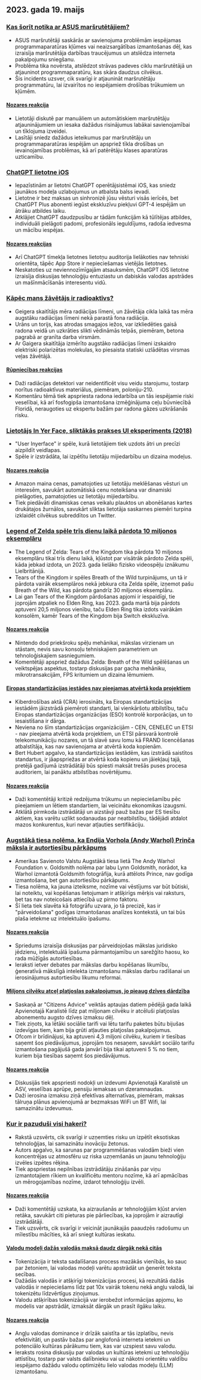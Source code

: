 

<CallToAction />

<Steps>

## 2023. gada 19. maijs

### [Kas šorīt notika ar ASUS maršrutētājiem?](https://www.downtowndougbrown.com/2023/05/what-happened-with-asus-routers-this-morning/)

- ASUS maršrutētāji saskārās ar savienojuma problēmām iespējamas programmaparatūras kļūmes vai neaizsargātības izmantošanas dēļ, kas izraisīja maršrutētāja darbības traucējumus un atslēdza interneta pakalpojumu sniegšanu.
- Problēma tika novērsta, atslēdzot strāvas padeves ciklu maršrutētājā un atjauninot programmaparatūru, kas skāra daudzus cilvēkus.
- Šis incidents uzsver, cik svarīgi ir atjaunināt maršrutētāju programmatūru, lai izvairītos no iespējamiem drošības trūkumiem un kļūmēm.

#### [Nozares reakcija](http://news.ycombinator.com/item?id=35983866)

- Lietotāji diskutē par manuāliem un automātiskiem maršrutētāju atjauninājumiem un iesaka dažādus risinājumus labākai savienojamībai un tīklojuma izveidei.
- Lasītāji sniedz dažādus ieteikumus par maršrutētāju un programmaparatūras iespējām un apspriež tīkla drošības un ievainojamības problēmas, kā arī patērētāju klases aparatūras uzticamību.

### [ChatGPT lietotne iOS](https://openai.com/blog/introducing-the-chatgpt-app-for-ios)

- Iepazīstinām ar lietotni ChatGPT operētājsistēmai iOS, kas sniedz jaunākos modeļa uzlabojumus un atbalsta balss ievadi.
- Lietotne ir bez maksas un sinhronizē jūsu vēsturi visās ierīcēs, bet ChatGPT Plus abonenti iegūst ekskluzīvu piekļuvi GPT-4 iespējām un ātrāku atbildes laiku.
- Atklājiet ChatGPT daudzpusību ar tādām funkcijām kā tūlītējas atbildes, individuāli pielāgoti padomi, profesionāls ieguldījums, radoša iedvesma un mācību iespējas.

#### [Nozares reakcijas](http://news.ycombinator.com/item?id=35990552)

- Arī ChatGPT tīmekļa lietotnes lietotņu auditorija lielākoties nav tehniski orientēta, tāpēc App Store ir nepieciešamas vietējās lietotnes.
- Neskatoties uz neviennozīmīgajām atsauksmēm, ChatGPT iOS lietotne izraisīja diskusijas tehnoloģiju entuziastu un dabiskās valodas apstrādes un mašīnmācīšanās interesentu vidū.

### [Kāpēc mans žāvētājs ir radioaktīvs?](https://physics.stackexchange.com/questions/764460/why-is-my-dryer-radioactive)

- Geigera skaitītājs mēra radiācijas līmeni, un žāvētāja cikla laikā tas mēra augstāku radiācijas līmeni nekā parastā fona radiācija.
- Urāns un torijs, kas atrodas smagajos iežos, var izkliedēties gaisā radona veidā un uzkrāties slikti vēdināmās telpās, piemēram, betona pagrabā ar granīta darba virsmām.
- Ar Gaigera skaitītāja izmērīto augstāko radiācijas līmeni izskaidro elektriski polarizētas molekulas, ko piesaista statiski uzlādētas virsmas veļas žāvētājā.

#### [Rūpniecības reakcijas](http://news.ycombinator.com/item?id=35990858)

- Daži radiācijas detektori var neidentificēt visu veidu starojumu, tostarp norītus radioaktīvus materiālus, piemēram, poloniju-210.
- Komentāru tēmā tiek apspriesta radona iedarbība un tās iespējamie riski veselībai, kā arī fosfogipša izmantošana izmēģinājuma ceļu būvniecībā Floridā, neraugoties uz ekspertu bažām par radona gāzes uzkrāšanās risku.

### [Lietotājs In Yer Face, sliktākās prakses UI eksperiments (2018)](https://userinyerface.com/)

- "User Inyerface" ir spēle, kurā lietotājiem tiek uzdots ātri un precīzi aizpildīt veidlapas.
- Spēle ir izstrādāta, lai izpētītu lietotāju mijiedarbību un dizaina modeļus.

#### [Nozares reakcija](http://news.ycombinator.com/item?id=35985240)

- Amazon maina cenas, pamatojoties uz lietotāju meklēšanas vēsturi un interesēm, savukārt automātiskā cenu noteikšana var dinamiski pielāgoties, pamatojoties uz lietotāju mijiedarbību.
- Tiek piedāvāti dinamiskas cenas veikalu plauktos un abonēšanas kartes drukātajos žurnālos, savukārt sliktas lietotāja saskarnes piemēri turpina izklaidēt cilvēkus subreddītos un Twitter.

### [Legend of Zelda spēle trīs dienu laikā pārdota 10 miljonos eksemplāru](https://finance.yahoo.com/news/legend-zelda-game-sells-10-172603983.html)

- The Legend of Zelda: Tears of the Kingdom tika pārdota 10 miljonos eksemplāru tikai trīs dienu laikā, kļūstot par visātrāk pārdoto Zelda spēli, kāda jebkad izdota, un 2023. gada lielāko fizisko videospēļu iznākumu Lielbritānijā.
- Tears of the Kingdom ir spēles Breath of the Wild turpinājums, un tā ir pārdota vairāk eksemplāros nekā jebkura cita Zelda spēle, izņemot pašu Breath of the Wild, kas pārdota gandrīz 30 miljonos eksemplāru.
- Lai gan Tears of the Kingdom pārdošanas apjomi ir iespaidīgi, tie joprojām atpaliek no Elden Ring, kas 2023. gada martā bija pārdots aptuveni 20,5 miljonos vienību, taču Elden Ring tika izdots vairākām konsolēm, kamēr Tears of the Kingdom bija Switch ekskluzīva.

#### [Nozares reakcija](http://news.ycombinator.com/item?id=35986956)

- Nintendo dod priekšroku spēļu mehānikai, mākslas virzienam un stāstam, nevis savu konsoļu tehniskajiem parametriem un tehnoloģiskajiem sasniegumiem.
- Komentētāji apspriež dažādus Zelda: Breath of the Wild spēlēšanas un veiktspējas aspektus, tostarp diskusijas par gacha mehāniku, mikrotransakcijām, FPS kritumiem un dizaina lēmumiem.

#### [Eiropas standartizācijas iestādes nav pieejamas atvērtā koda projektiem](https://blog.opensource.org/another-issue-with-the-cyber-resilience-act-european-standards-bodies-are-inaccessible-to-open-source-projects/)

- Kiberdrošības aktā (CRA) ierosināts, ka Eiropas standartizācijas iestādēm jāizstrādā piemēroti standarti, lai vienkāršotu atbilstību, taču Eiropas standartizācijas organizācijas (ESO) kontrolē korporācijas, un to iesaistīšana ir dārga.
- Neviena no šīm standartizācijas organizācijām - CEN, CENELEC un ETSI - nav pieejama atvērtā koda projektiem, un ETSI pārsvarā kontrolē telekomunikāciju nozares, un tā slavē savu lomu kā FRAND licencēšanas atbalstītāja, kas nav savienojama ar atvērtā koda kopienām.
- Bert Hubert apgalvo, ka standartizācijas iestādēm, kas izstrādā saistītos standartus, ir jāapspriežas ar atvērtā koda kopienu un jāiekļauj tajā, pretējā gadījumā izstrādātāji būs spiesti maksāt trešās puses procesa auditoriem, lai panāktu atbilstības novērtējumu.

#### [Nozares reakcija](http://news.ycombinator.com/item?id=35985590)

- Daži komentētāji kritizē redzējuma trūkumu un nepieciešamību pēc pieejamiem un lētiem standartiem, lai veicinātu ekonomikas izaugsmi.
- Atklātā pirmkoda izstrādātāji un aizstāvji pauž bažas par ES tiesību aktiem, kas varētu uzlikt sodanaudas par neatbilstību, tādējādi atdalot mazos konkurentus, kuri nevar atļauties sertifikāciju.

### [Augstākā tiesa nolēma, ka Endija Vorhola (Andy Warhol) Prinča māksla ir autortiesību pārkāpums](https://petapixel.com/2023/05/18/supreme-court-rules-andy-warhols-prince-art-is-copyright-infringement/)

- Amerikas Savienoto Valstu Augstākā tiesa lietā The Andy Warhol Foundation v. Goldsmith nolēma par labu Lynn Goldsmith, norādot, ka Warhol izmantotā Goldsmith fotogrāfija, kurā attēlots Prince, nav godīga izmantošana, bet gan autortiesību pārkāpums.
- Tiesa nolēma, ka jauna izteiksme, nozīme vai vēstījums var būt būtiski, lai noteiktu, vai kopēšanas lietojumam ir atšķirīgs mērķis vai raksturs, bet tas nav noteicošais attiecībā uz pirmo faktoru.
- Šī lieta tiek slavēta kā fotogrāfu uzvara, jo tā precizē, kas ir "pārveidošana" godīgas izmantošanas analīzes kontekstā, un tai būs plaša ietekme uz intelektuālo īpašumu.

#### [Nozares reakcija](http://news.ycombinator.com/item?id=35991725)

- Spriedums izraisīja diskusijas par pārveidojošas mākslas juridisko jēdzienu, intelektuālā īpašuma pārmantojamību un sarežģīto haosu, ko rada mūžīgās autortiesības.
- Ieraksti ietver debates par mākslas darbu kopēšanas likumību, ģeneratīvā mākslīgā intelekta izmantošanu mākslas darbu radīšanai un ierosinājumus autortiesību likumu reformai.

#### [Miljons cilvēku atceļ platjoslas pakalpojumus, jo pieaug dzīves dārdzība](https://www.bbc.com/news/technology-65622403)

- Saskaņā ar "Citizens Advice" veiktās aptaujas datiem pēdējā gada laikā Apvienotajā Karalistē līdz pat miljonam cilvēku ir atcēluši platjoslas abonementu augsto dzīves izmaksu dēļ.
- Tiek ziņots, ka lētāki sociālie tarifi vai lētu tarifu paketes būtu bijušas izdevīgas tiem, kam bija grūti atļauties platjoslas pakalpojumus.
- Ofcom ir brīdinājusi, ka aptuveni 4,3 miljoni cilvēku, kuriem ir tiesības saņemt šos piedāvājumus, joprojām tos nesaņem, savukārt sociālo tarifu izmantošana pagājušā gada janvārī bija tikai aptuveni 5 % no tiem, kuriem bija tiesības saņemt šos piedāvājumus.

#### [Nozares reakcija](http://news.ycombinator.com/item?id=35984928)

- Diskusijās tiek apspriesti nodokļi un izdevumi Apvienotajā Karalistē un ASV, veselības aprūpe, pensiju iemaksas un dzeramnaudas.
- Daži ierosina izmaksu ziņā efektīvas alternatīvas, piemēram, maksas tālruņa plānus apvienojumā ar bezmaksas WiFi un BT Wifi, lai samazinātu izdevumus.

### [Kur ir pazuduši visi hakeri?](https://morepablo.com/2023/05/where-have-all-the-hackers-gone.html)

- Rakstā uzsvērts, cik svarīgi ir uzņemties risku un izpētīt eksotiskas tehnoloģijas, lai samazinātu inovāciju žetonus.
- Autors apgalvo, ka sarunas par programmēšanas valodām bieži vien koncentrējas uz atmosfēru uz riska uzņemšanās un jaunu tehnoloģiju izvēles izpētes rēķina.
- Tiek apspriestas nepilnības izstrādātāju zināšanās par viņu izmantotajiem rīkiem un kvalificētu mentoru nozīme, kā arī apmācības un mērogojamības nozīme, izdarot tehnoloģiju izvēli.

#### [Nozares reakcija](http://news.ycombinator.com/item?id=35986270)

- Daži komentētāji uzskata, ka aizraušanās ar tehnoloģijām kļūst arvien retāka, savukārt citi pieturas pie pārliecības, ka joprojām ir aizrautīgi izstrādātāji.
- Tiek uzsvērts, cik svarīgi ir veicināt jaunākajās paaudzēs radošumu un mīlestību mācīties, kā arī sniegt kultūras ieskatu.

#### [Valodu modeļi dažās valodās maksā daudz dārgāk nekā citās](https://blog.yenniejun.com/p/all-languages-are-not-created-tokenized)

- Tokenizācija ir teksta sadalīšanas process mazākās vienībās, ko sauc par žetoniem, lai valodas modeļi varētu apstrādāt un ģenerēt teksta secības.
- Dažādās valodās ir atšķirīgi tokenizācijas procesi, kā rezultātā dažās valodās ir nepieciešams līdz pat 10x vairāk tokenu nekā angļu valodā, lai tokenizētu līdzvērtīgus ziņojumus.
- Valodu atšķirības tokenizācijā var ierobežot informācijas apjomu, ko modelis var apstrādāt, izmaksāt dārgāk un prasīt ilgāku laiku.

#### [Nozares reakcija](http://news.ycombinator.com/item?id=35983707)

- Angļu valodas dominance ir drīzāk saistīta ar tās izplatību, nevis efektivitāti, un pastāv bažas par anglofonā interneta ietekmi un potenciālo kultūras pārākumu tiem, kas var uzspiest savu valodu.
- Ieraksts rosina diskusiju par valodas un kultūras ietekmi uz tehnoloģiju attīstību, tostarp par valsts dalībnieku vai uz nākotni orientētu valdību iespējamo dažādu valodu optimizētu lielo valodas modeļu (LLM) izmantošanu.

</Steps>
